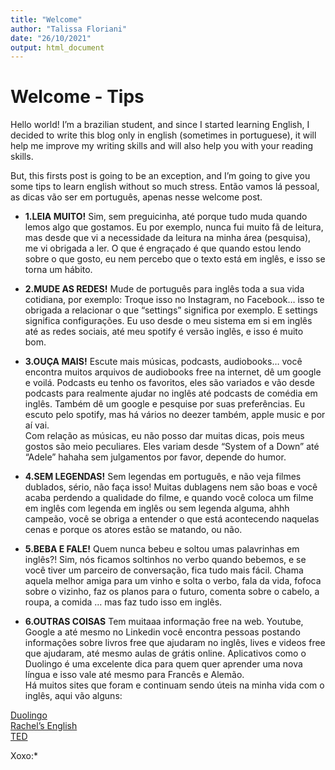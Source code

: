 ```yaml
---
title: "Welcome"
author: "Talissa Floriani"
date: "26/10/2021"
output: html_document
---
```

# **Welcome - Tips**

Hello world! I'm a brazilian student, and since I started learning English, I decided to write this blog only in english (sometimes in portuguese), it will help me improve my writing skills and will also help you with your reading skills.   

But, this firsts post is going to be an exception, and I'm going to give you some tips to learn english without so much stress. Então vamos lá pessoal, as dicas vão ser em português, apenas nesse welcome post.  

- **1.LEIA MUITO!**
Sim, sem preguicinha, até porque tudo muda quando lemos algo que gostamos. Eu por exemplo, nunca fui muito fã de leitura, mas desde que vi a necessidade da leitura na minha área (pesquisa), me vi obrigada a ler. O que é engraçado é que quando estou lendo sobre o que gosto, eu nem percebo que o texto está em inglês, e isso se torna um hábito.   

- **2.MUDE AS REDES!**
Mude de português para inglês toda a sua vida cotidiana, por exemplo: Troque isso no Instagram, no Facebook... isso te obrigada a relacionar o que "settings" significa por exemplo. E settings significa configurações. Eu uso desde o meu sistema em si em inglês até as redes sociais, até meu spotify é versão inglês, e isso é muito bom.  

- **3.OUÇA MAIS!**
Escute mais músicas, podcasts, audiobooks... você encontra muitos arquivos de audiobooks free na internet, dê um google e voilá. Podcasts eu tenho os favoritos, eles são variados e vão desde podcasts para realmente ajudar no inglês até podcasts de comédia em inglês. Também dê um google e pesquise por suas preferências. Eu escuto pelo spotify, mas há vários no deezer também, apple music e por aí vai.   
Com relação as músicas, eu não posso dar muitas dicas, pois meus gostos são meio peculiares. Eles variam desde "System of a Down" até "Adele" hahaha sem julgamentos por favor, depende do humor.   

- **4.SEM LEGENDAS!**
Sem legendas em português, e não veja filmes dublados, sério, não faça isso! Muitas dublagens nem são boas e você acaba perdendo a qualidade do filme, e quando você coloca um filme em inglês com legenda em inglês ou sem legenda alguma, ahhh campeão, você se obriga a entender o que está acontecendo naquelas cenas e porque os atores estão se matando, ou não.  

- **5.BEBA E FALE!**
Quem nunca bebeu e soltou umas palavrinhas em inglês?! Sim, nós ficamos soltinhos no verbo quando bebemos, e se você tiver um parceiro de conversação, fica tudo mais fácil. Chama aquela melhor amiga para um vinho e solta o verbo, fala da vida, fofoca sobre o vizinho, faz os planos para o futuro, comenta sobre o cabelo, a roupa, a comida ... mas faz tudo isso em inglês.  

- **6.OUTRAS COISAS**
Tem muitaaa informação free na web. Youtube, Google a até mesmo no Linkedin você encontra pessoas postando informações sobre livros free que ajudaram no inglês, lives e videos free que ajudaram, até mesmo aulas de grátis online. Aplicativos como o Duolingo é uma excelente dica para quem quer aprender uma nova língua e isso vale até mesmo para Francês e Alemão.  
Há muitos sites que foram e continuam sendo úteis na minha vida com o inglês, aqui vão alguns:   

[Duolingo](https://pt.duolingo.com/)  
[Rachel's English](https://www.youtube.com/c/rachelsenglish)  
[TED](https://www.ted.com/)  

Xoxo:*
